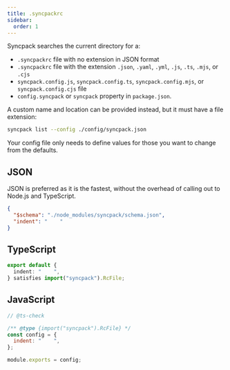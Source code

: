 ```yaml
---
title: .syncpackrc
sidebar:
  order: 1
---
```


Syncpack searches the current directory for a:

- `.syncpackrc` file with no extension in JSON format
- `.syncpackrc` file with the extension `.json`, `.yaml`, `.yml`, `.js`, `.ts`, `.mjs`, or `.cjs`
- `syncpack.config.js`, `syncpack.config.ts`, `syncpack.config.mjs`, or `syncpack.config.cjs` file
- `config.syncpack` or `syncpack` property in `package.json`.

A custom name and location can be provided instead, but it must have a file extension:

```bash
syncpack list --config ./config/syncpack.json
```

Your config file only needs to define values for those you want to change from the defaults.

## JSON

JSON is preferred as it is the fastest, without the overhead of calling out to Node.js and TypeScript.

```json title=".syncpackrc.json"
{
  "$schema": "./node_modules/syncpack/schema.json",
  "indent": "    "
}
```

## TypeScript

```ts title=".syncpackrc.ts"
export default {
  indent: "    ",
} satisfies import("syncpack").RcFile;
```

## JavaScript

```js title=".syncpackrc.cjs"
// @ts-check

/** @type {import("syncpack").RcFile} */
const config = {
  indent: "    ",
};

module.exports = config;
```
